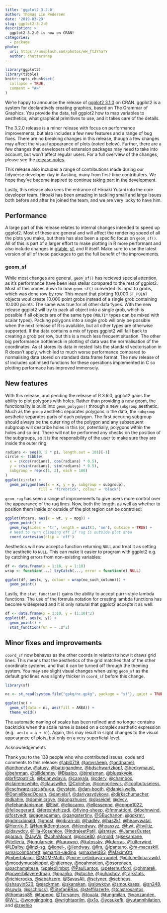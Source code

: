 ```yaml
---
title: 'ggplot2 3.2.0'
author: Thomas Lin Pedersen
date: '2019-03-29'
slug: ggplot2-3-2-0
description: > 
  ggplot2 3.2.0 is now on CRAN!
categories:
  - package
photo:
  url: https://unsplash.com/photos/eH_ftJYhaTY
  author: chuttersnap
---
```


```r
library(ggplot2)
library(tibble)
knitr::opts_chunk$set(
  collapse = TRUE,
  comment = "#>"
)
```

We’re happy to announce the release of 
[ggplot2 3.1.0](https://ggplot2.tidyverse.org) on CRAN. ggplot2 is a system for 
declaratively creating graphics, based on The Grammar of Graphics. You provide 
the data, tell ggplot2 how to map variables to aesthetics, what graphical 
primitives to use, and it takes care of the details.

The 3.2.0 release is a minor release with focus on performance improvements, but
also includes a few new features and a range of bug fixes. There are no breaking
changes in this release, though a few changes may affect the visual appearance 
of plots (noted below). Further, there are a few changes that developers of
extension packages may need to take into account, but won't affect regular 
users. For a full overview of the changes, please see the 
[release notes](https://ggplot2.tidyverse.org/news/index.html).

This release also includes a range of contributions made during our tidyverse
developer day in Austing, many from first-time contributers. We hope they've
become inspired to continue taking part in the development.

Lastly, this release also sees the entrance of Hiroaki Yutani into the core
developer team. Hiroaki has been amazing in tackling small and large issues both
before and after he joined the team, and we are very lucky to have him.

## Performance
A large part of this release relates to internal changes intended to speed up
ggplot2. Most of these are general and will affect the rendering speed of all
the plots you make, but there has also been a specific focus on `geom_sf()`. All
of this is part of a larger effort to make plotting in R more performant and 
also include changes in [gtable](https://gtable.r-lib.org), 
[sf](http://r-spatial.github.io/sf/), and R itself. Make sure to use the latest
version of all of these packages to get the full benefit of the improvements.

### geom_sf
While most changes are general, `geom_sf()` has recieved special attention, as 
it's performance have been less stellar compared to the rest of ggplot2. Most of
this comes down to how `geom_sf()` converted its input to grobs, which was done
row by row. This meant that plotting 10.000 `ST_POINT` objects woul create 
10.000 point grobs instead of a single grob containing 10.000 points. The same
was true for all other data types. With the new release ggplot2 will try to 
pack all object into a single grob, which is possible if all objects are of the
same type (`MULTI*` types can be mixed with scalar types). Packing polygons into
a single grob will only be possible when the next release of R is available, but
all other types are otherwise supported. If the data contains a mix of types 
ggplot2 will fall back to creating a grob per row, but this is a much less 
frequent situation. The other big performance bottleneck in plotting sf data was
the normalisation of the coordinates. As sf stores its data in nested lists the
standard vectorisation in R doesn't apply, which led to much worse performance
compared to normalising data stored on standard data.frame format. The new 
release of sf includes optimised functions for these operations implemented in C
so plotting performace has improved immensely.

## New features
With this release, and pending the release of R 3.6.0, ggplot2 gains the ability
to plot polygons with holes. Rather than providing a new geom, the functionality
is build into `geom_polygon()` through a new `subgroup` aesthetic. Much as the
`group` aesthetic separates polygons in the data, the `subgroup` aesthetic 
separates parts of each polygon. The first occuring subgroup should always be 
the outer ring of the polygon and any subsequent subgroup will describe holes in
this (or, potentially, polygons within the holes and so on). There will not be
performed any checks on the position of the subgroups, so it is the 
responsibility of the user to make sure they are inside the outer ring.

```r
radians <- seq(0, 2 * pi, length.out = 101)[-1]
circle <- tibble(
  x = c(cos(radians), cos(radians) * 0.5),
  y = c(sin(radians), sin(radians) * 0.5),
  subgroup = rep(c(1, 2), each = 100)
)
ggplot(circle) + 
  geom_polygon(aes(x = x, y = y, subgroup = subgroup), 
               fill = 'firebrick', colour = 'black')
```

`geom_rug` has seen a range of improvements to give users more control over the
appearance of the rug lines. Now, both the length, as well as whether to 
position them inside or outside of the plot region can be controled:

```r
ggplot(mtcars, aes(x = wt, y = mpg)) +
  geom_point() + 
  geom_rug(sides = 'tr', length = unit(1, 'mm'), outside = TRUE) + 
  # Need to turn clipping off if rug is outside plot area
  coord_cartesian(clip = 'off')
```

Aesthetics will now accept a function returning `NULL` and treat it as setting
the aesthetic to `NULL`. This can make it easier to program with ggplot2 e.g. 
by catching errors from non-existing variables:

```r
df <- data.frame(x = 1:10, y = 1:10)
wrap <- function(...) tryCatch(..., error = function(e) NULL)

ggplot(df, aes(x, y, colour = wrap(no_such_column))) +
  geom_point()
```

Lastly, the `stat_function()` gains the ability to accept purrr-style lambda 
functions. The use of the formula notation for creating lambda functions has
become widespread and it is only natural that ggplot2 accepts it as well:

```r
df <- data.frame(x = 1:10, y = (1:10)^2)
ggplot(df, aes(x, y)) + 
  geom_point() +
  stat_function(fun = ~ .x^2)
```

## Minor fixes and improvements
`coord_sf` now behaves as the other coords in relation to how it draws grid 
lines. This means that the aesthetics of the grid matches that of the other 
coordinate systems, and that it can be turned off through the theming system. 
You may see slight visual changes when using `geom_sf` as the default grid lines
was slightly thicker in `coord_sf` before this change.

```r
library(sf) 

nc <- st_read(system.file("gpkg/nc.gpkg", package = "sf"), quiet = TRUE) 

ggplot(nc) + 
  geom_sf(data = nc, aes(fill = AREA)) + 
  theme_void()
```

The automatic naming of scales has been refined and no longer contains backticks
when the scale name is based on a complex aesthetic expression (e.g. 
`aes(x = a + b)`). Again, this may result in slight changes to the visual 
appearance of plots, but only on a very superficial level.

Acknowledgements

Thank you to the 138 people who who contributed issues, code and comments to this release:
[&#x0040;abl0719](https://github.com/abl0719), [&#x0040;amysheep](https://github.com/amysheep), [&#x0040;andhamel](https://github.com/andhamel), [&#x0040;anthonytw](https://github.com/anthonytw), [&#x0040;atusy](https://github.com/atusy), [&#x0040;batpigandme](https://github.com/batpigandme), [&#x0040;bdschwartzkopf](https://github.com/bdschwartzkopf), [&#x0040;beckymaust](https://github.com/beckymaust), [&#x0040;behrman](https://github.com/behrman), [&#x0040;billdenney](https://github.com/billdenney), [&#x0040;Bisaloo](https://github.com/Bisaloo), [&#x0040;bjreisman](https://github.com/bjreisman), [&#x0040;blueskypie](https://github.com/blueskypie), [&#x0040;brfitzpatrick](https://github.com/brfitzpatrick), [&#x0040;brianwdavis](https://github.com/brianwdavis), [&#x0040;caayala](https://github.com/caayala), [&#x0040;cderv](https://github.com/cderv), [&#x0040;chambox](https://github.com/chambox), [&#x0040;clairemcwhite](https://github.com/clairemcwhite), [&#x0040;clauswilke](https://github.com/clauswilke), [&#x0040;ColinFay](https://github.com/ColinFay), [&#x0040;connorlewis](https://github.com/connorlewis), [&#x0040;coolbutuseless](https://github.com/coolbutuseless), [&#x0040;cschwarz-stat-sfu-ca](https://github.com/cschwarz-stat-sfu-ca), [&#x0040;cystein](https://github.com/cystein), [&#x0040;dan-booth](https://github.com/dan-booth), [&#x0040;daniel-wells](https://github.com/daniel-wells), [&#x0040;DanielReedOcean](https://github.com/DanielReedOcean), [&#x0040;danielsjf](https://github.com/danielsjf), [&#x0040;dariyasydykova](https://github.com/dariyasydykova), [&#x0040;dirkschumacher](https://github.com/dirkschumacher), [&#x0040;dkahle](https://github.com/dkahle), [&#x0040;dominicroye](https://github.com/dominicroye), [&#x0040;dongzhuoer](https://github.com/dongzhuoer), [&#x0040;dpseidel](https://github.com/dpseidel), [&#x0040;dvcv](https://github.com/dvcv), [&#x0040;efehandanisman](https://github.com/efehandanisman), [&#x0040;Eisit](https://github.com/Eisit), [&#x0040;eliocamp](https://github.com/eliocamp), [&#x0040;ellessenne](https://github.com/ellessenne), [&#x0040;eoppe1022](https://github.com/eoppe1022), [&#x0040;felipegerard](https://github.com/felipegerard), [&#x0040;fereshtehizadi](https://github.com/fereshtehizadi), [&#x0040;flying-sheep](https://github.com/flying-sheep), [&#x0040;fmmattioni](https://github.com/fmmattioni), [&#x0040;foehnwind](https://github.com/foehnwind), [&#x0040;fostvedt](https://github.com/fostvedt), [&#x0040;gagnagaman](https://github.com/gagnagaman), [&#x0040;gangstertiny](https://github.com/gangstertiny), [&#x0040;GBuchanon](https://github.com/GBuchanon), [&#x0040;gdkrmr](https://github.com/gdkrmr), [&#x0040;gdmcdonald](https://github.com/gdmcdonald), [&#x0040;ghost](https://github.com/ghost), [&#x0040;gibran-ali](https://github.com/gibran-ali), [&#x0040;hadley](https://github.com/hadley), [&#x0040;has2k1](https://github.com/has2k1), [&#x0040;heavywatal](https://github.com/heavywatal), [&#x0040;Henrik-P](https://github.com/Henrik-P), [&#x0040;HenrikBengtsson](https://github.com/HenrikBengtsson), [&#x0040;hlendway](https://github.com/hlendway), [&#x0040;hoasxyz](https://github.com/hoasxyz), [&#x0040;hwt](https://github.com/hwt), [&#x0040;hyiltiz](https://github.com/hyiltiz), [&#x0040;idavydov](https://github.com/idavydov), [&#x0040;Ilia-Kosenkov](https://github.com/Ilia-Kosenkov), [&#x0040;IndrajeetPatil](https://github.com/IndrajeetPatil), [&#x0040;ismayc](https://github.com/ismayc), [&#x0040;JamesCuster](https://github.com/JamesCuster), [&#x0040;jarauh](https://github.com/jarauh), [&#x0040;JayVii](https://github.com/JayVii), [&#x0040;JohnMount](https://github.com/JohnMount), [&#x0040;jprice80](https://github.com/jprice80), [&#x0040;jrnold](https://github.com/jrnold), [&#x0040;jsekamane](https://github.com/jsekamane), [&#x0040;jtelleria](https://github.com/jtelleria), [&#x0040;jugularvein](https://github.com/jugularvein), [&#x0040;karawoo](https://github.com/karawoo), [&#x0040;katossky](https://github.com/katossky), [&#x0040;kdarras](https://github.com/kdarras), [&#x0040;kilterwind](https://github.com/kilterwind), [&#x0040;LDalby](https://github.com/LDalby), [&#x0040;linzi-sg](https://github.com/linzi-sg), [&#x0040;lionel-](https://github.com/lionel-), [&#x0040;llendway](https://github.com/llendway), [&#x0040;llrs](https://github.com/llrs), [&#x0040;lpantano](https://github.com/lpantano), [&#x0040;m-macaskill](https://github.com/m-macaskill), [&#x0040;malcolmbarrett](https://github.com/malcolmbarrett), [&#x0040;martin-ueding](https://github.com/martin-ueding), [&#x0040;maxheld83](https://github.com/maxheld83), [&#x0040;MaximOtt](https://github.com/MaximOtt), [&#x0040;mbertolacci](https://github.com/mbertolacci), [&#x0040;MCM-Math](https://github.com/MCM-Math), [&#x0040;mine-cetinkaya-rundel](https://github.com/mine-cetinkaya-rundel), [&#x0040;mitchelloharawild](https://github.com/mitchelloharawild), [&#x0040;moodymudskipper](https://github.com/moodymudskipper), [&#x0040;njtierney](https://github.com/njtierney), [&#x0040;noahmotion](https://github.com/noahmotion), [&#x0040;osorensen](https://github.com/osorensen), [&#x0040;pachamaltese](https://github.com/pachamaltese), [&#x0040;paleolimbot](https://github.com/paleolimbot), [&#x0040;PaulLantos](https://github.com/PaulLantos), [&#x0040;peterhurford](https://github.com/peterhurford), [&#x0040;phmarek](https://github.com/phmarek), [&#x0040;powerbilayeredmap](https://github.com/powerbilayeredmap), [&#x0040;ppanko](https://github.com/ppanko), [&#x0040;ptoche](https://github.com/ptoche), [&#x0040;puhachov](https://github.com/puhachov), [&#x0040;rajkstats](https://github.com/rajkstats), [&#x0040;richierocks](https://github.com/richierocks), [&#x0040;sabahzero](https://github.com/sabahzero), [&#x0040;SavasAli](https://github.com/SavasAli), [&#x0040;sctyner](https://github.com/sctyner), [&#x0040;sebneus](https://github.com/sebneus), [&#x0040;shauyin520](https://github.com/shauyin520), [&#x0040;sjackman](https://github.com/sjackman), [&#x0040;skanskan](https://github.com/skanskan), [&#x0040;slowkow](https://github.com/slowkow), [&#x0040;smouksassi](https://github.com/smouksassi), [&#x0040;sn248](https://github.com/sn248), [&#x0040;sowla](https://github.com/sowla), [&#x0040;sschloss1](https://github.com/sschloss1), [&#x0040;StefanBRas](https://github.com/StefanBRas), [&#x0040;steffilazerte](https://github.com/steffilazerte), [&#x0040;tcastrosantos](https://github.com/tcastrosantos), [&#x0040;thomasp85](https://github.com/thomasp85), [&#x0040;topepo](https://github.com/topepo), [&#x0040;Torvaney](https://github.com/Torvaney), [&#x0040;touala](https://github.com/touala), [&#x0040;tungmilan](https://github.com/tungmilan), [&#x0040;vanzanden](https://github.com/vanzanden), [&#x0040;W-L](https://github.com/W-L), [&#x0040;wongjingping](https://github.com/wongjingping), [&#x0040;wrightaprilm](https://github.com/wrightaprilm), [&#x0040;x1o](https://github.com/x1o), [&#x0040;yosukefk](https://github.com/yosukefk), [&#x0040;yutannihilation](https://github.com/yutannihilation), and [&#x0040;zeehio](https://github.com/zeehio)
